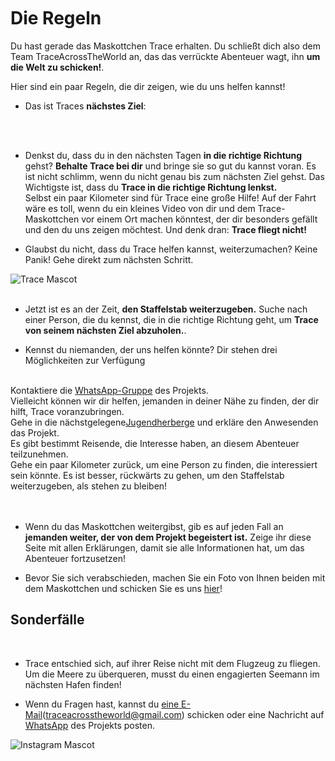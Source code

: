
<meta name="viewport" content="initial-scale=1, width=device-width" />

<div style={{ width: '100%', margin: '0 auto', textAlign: 'center' }}>
<br/><br/>
<br/>

# Die Regeln

Du hast gerade das Maskottchen Trace erhalten. Du schließt dich also dem Team TraceAcrossTheWorld an, das das verrückte Abenteuer wagt, ihn **um die Welt zu schicken!**.

Hier sind ein paar Regeln, die dir zeigen, wie du uns helfen kannst!

-   Das ist Traces **nächstes Ziel**:

<br/>
<div className="text-center" style={{ display: 'flex', justifyContent: 'center', alignItems: 'center', minHeight: '5vh' }}>
      <div>
        <NextCity/>
      </div>
</div>

<br/>

-   Denkst du, dass du in den nächsten Tagen **in die richtige Richtung** gehst? **Behalte Trace bei dir** und bringe sie so gut du kannst voran.
    Es ist nicht schlimm, wenn du nicht genau bis zum nächsten Ziel gehst. Das Wichtigste ist, dass du **Trace in die richtige Richtung lenkst.**\
    Selbst ein paar Kilometer sind für Trace eine große Hilfe!
    Auf der Fahrt wäre es toll, wenn du ein kleines Video von dir und dem Trace-Maskottchen vor einem Ort machen könntest, der dir besonders gefällt und den du uns zeigen möchtest.
      Und denk dran: **Trace fliegt nicht!**

-   Glaubst du nicht, dass du Trace helfen kannst, weiterzumachen? Keine Panik! Gehe direkt zum nächsten Schritt.

<div style={{ display: "flex", justifyContent: "center" }}>
  <img src="/img/Mascotte/Resize/tracefullbodydetoure.svg" alt="Trace Mascot" />
</div>
<br/>

-   Jetzt ist es an der Zeit, **den Staffelstab weiterzugeben.** Suche nach einer Person, die du kennst, die in die richtige Richtung geht, um **Trace von seinem nächsten Ziel abzuholen.**.

-   Kennst du niemanden, der uns helfen könnte? Dir stehen drei Möglichkeiten zur Verfügung

<br/>
<Stack spacing={2} alignItems="center">
  <div className="contour-ombre" style={{ width: "100%", textAlign: "center"}}>
    Kontaktiere die <a href="https://chat.whatsapp.com/FKwW0q23yVk3OdKNKAxGnE" target="_blank" rel="noopener noreferrer">WhatsApp-Gruppe</a> des Projekts. <br /> Vielleicht können wir dir helfen, jemanden in deiner Nähe zu finden, der dir hilft, Trace voranzubringen.  
</div>
  <div className="contour-ombre" style={{ width: "100%", textAlign: "center"}}>
    Gehe in die nächstgelegene<a href="https://www.hostelworld.com/" target="_blank" rel="noopener noreferrer">Jugendherberge</a> und erkläre den Anwesenden das Projekt. <br /> Es gibt bestimmt Reisende, die Interesse haben, an diesem Abenteuer teilzunehmen.  
</div>
  <div className="contour-ombre" style={{ width: "100%", textAlign: "center"}}>
    Gehe ein paar Kilometer zurück, um eine Person zu finden, die interessiert sein könnte. Es ist besser, rückwärts zu gehen, um den Staffelstab weiterzugeben, als stehen zu bleiben!  
</div>
</Stack>

<br/>
<br/>

-   Wenn du das Maskottchen weitergibst, gib es auf jeden Fall an **jemanden weiter, der von dem Projekt begeistert ist.** Zeige ihr diese Seite mit allen Erklärungen, damit sie alle Informationen hat, um das Abenteuer fortzusetzen!

-   Bevor Sie sich verabschieden, machen Sie ein Foto von Ihnen beiden mit dem Maskottchen und schicken Sie es uns <a href="https://www.instagram.com/traceacrosstheworld/" target="_blank" rel="noopener noreferrer">hier</a>!

<h2 style={{ textAlign: "center" }}>Sonderfälle</h2>

<br/>

-   Trace entschied sich, auf ihrer Reise nicht mit dem Flugzeug zu fliegen. Um die Meere zu überqueren, musst du einen engagierten Seemann im nächsten Hafen finden!

-   Wenn du Fragen hast, kannst du <a href="mailto:traceacrosstheworld@gmail.com">eine E-Mail</a>(traceacrosstheworld@gmail.com) schicken oder eine Nachricht auf <a href="https://chat.whatsapp.com/FKwW0q23yVk3OdKNKAxGnE" target="_blank" rel="noopener noreferrer">WhatsApp</a> des Projekts posten.

<div style={{ display: "flex", justifyContent: "center" }}>
  <img src="/img/Mascotte/Resize/lamaoncomputerinstagram.svg" alt="Instagram Mascot" />
</div>
</div>
